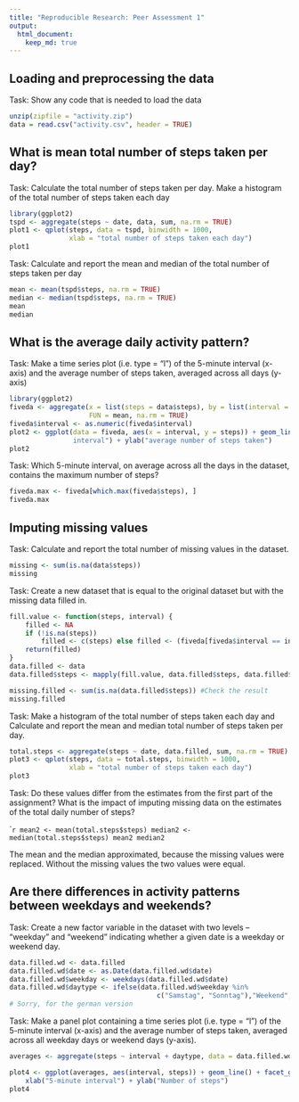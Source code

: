 ```yaml
---
title: "Reproducible Research: Peer Assessment 1"
output: 
  html_document:
    keep_md: true
---
```


## Loading and preprocessing the data

Task: Show any code that is needed to load the data

```r
unzip(zipfile = "activity.zip")
data = read.csv("activity.csv", header = TRUE)
```



## What is mean total number of steps taken per day?

Task: Calculate the total number of steps taken per day. Make a histogram of the total number of steps taken each day

```r
library(ggplot2)
tspd <- aggregate(steps ~ date, data, sum, na.rm = TRUE)
plot1 <- qplot(steps, data = tspd, binwidth = 1000, 
               xlab = "total number of steps taken each day")
plot1
```


Task: Calculate and report the mean and median of the total number of steps taken per day

```r
mean <- mean(tspd$steps, na.rm = TRUE)
median <- median(tspd$steps, na.rm = TRUE)
mean
median
```


## What is the average daily activity pattern?

Task: Make a time series plot (i.e. type = "l") of the 5-minute interval (x-axis) and the average number of steps taken, averaged across all days (y-axis)

```r
library(ggplot2)
fiveda <- aggregate(x = list(steps = data$steps), by = list(interval = data$interval), 
                    FUN = mean, na.rm = TRUE)
fiveda$interval <- as.numeric(fiveda$interval)
plot2 <- ggplot(data = fiveda, aes(x = interval, y = steps)) + geom_line() + xlab("5-minute
                interval") + ylab("average number of steps taken")
plot2
```

Task: Which 5-minute interval, on average across all the days in the dataset, contains the maximum number of steps?

```r
fiveda.max <- fiveda[which.max(fiveda$steps), ]
fiveda.max
```

## Imputing missing values

Task: Calculate and report the total number of missing values in the dataset.

```r
missing <- sum(is.na(data$steps))
missing
```

Task: Create a new dataset that is equal to the original dataset but with the missing data filled in.

```r
fill.value <- function(steps, interval) {
    filled <- NA
    if (!is.na(steps)) 
        filled <- c(steps) else filled <- (fiveda[fiveda$interval == interval, "steps"])
    return(filled)
}
data.filled <- data
data.filled$steps <- mapply(fill.value, data.filled$steps, data.filled$interval)

missing.filled <- sum(is.na(data.filled$steps)) #Check the result
missing.filled
```

Task: Make a histogram of the total number of steps taken each day and Calculate and report the mean and median total number of steps taken per day. 

```r
total.steps <- aggregate(steps ~ date, data.filled, sum, na.rm = TRUE)
plot3 <- qplot(steps, data = total.steps, binwidth = 1000, 
               xlab = "total number of steps taken each day")
plot3
````

Task: Do these values differ from the estimates from the first part of the assignment? What is the impact of imputing missing data on the estimates of the total daily number of steps?

````r
mean2 <- mean(total.steps$steps)
median2 <- median(total.steps$steps)
mean2
median2
```

The mean and the median approximated, because the missing values were replaced. Without the missing values the two values were equal.

## Are there differences in activity patterns between weekdays and weekends?


Task: Create a new factor variable in the dataset with two levels – “weekday” and “weekend” indicating whether a given date is a weekday or weekend day.


```r
data.filled.wd <- data.filled
data.filled.wd$date <- as.Date(data.filled.wd$date)
data.filled.wd$weekday <- weekdays(data.filled.wd$date)
data.filled.wd$daytype <- ifelse(data.filled.wd$weekday %in% 
                                     c("Samstag", "Sonntag"),"Weekend", "Weekday")  
# Sorry, for the german version
```


Task: Make a panel plot containing a time series plot (i.e. type = "l") of the 5-minute interval (x-axis) and the average number of steps taken, averaged across all weekday days or weekend days (y-axis). 


```r
averages <- aggregate(steps ~ interval + daytype, data = data.filled.wd, sum)

plot4 <- ggplot(averages, aes(interval, steps)) + geom_line() + facet_grid(daytype ~ .) + 
    xlab("5-minute interval") + ylab("Number of steps")
plot4
```



